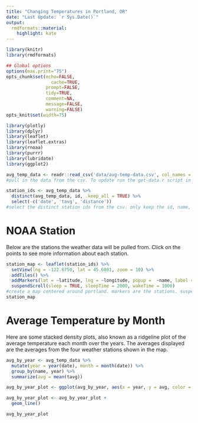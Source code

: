 ```yaml
---
title: "Changing Temperatures in Portland, OR"
date: "Last Update: `r Sys.Date()`"
output:
  rmdformats::material:
    highlight: kate
---
```



```r
library(knitr)
library(rmdformats)

## Global options
options(max.print="75")
opts_chunk$set(echo=FALSE,
	             cache=TRUE,
               prompt=FALSE,
               tidy=TRUE,
               comment=NA,
               message=FALSE,
               warning=FALSE)
opts_knit$set(width=75)
```
``` r
library(plotly)
library(dplyr)
library(leaflet)
library(leaflet.extras)
library(rnoaa)
library(purrr)
library(lubridate)
library(ggplot2)

avg_temp_data <- readr::read_csv('data/avg-temp-data.csv', col_names = TRUE)
#pull in the data from the csv. To update run the get-data.r script in the data folder

station_ids <- avg_temp_data %>%
  distinct(avg_temp_data, id, .keep_all = TRUE) %>%
  select(-c('date', 'tavg', 'distance'))
#select the distinct station ids from the csv. only keep the id, name, lat, long

```
# NOAA Station

Below are the stations the weather data will be pulled from. Click on the points to see more information about each station.

``` r
station_map <- leaflet(station_ids) %>%
  setView(lng = -122.6750, lat = 45.6081, zoom = 10) %>%
  addTiles() %>%
  addMarkers(lat = ~latitude, lng = ~longitude, popup =  ~name, label = ~name) %>%
  suspendScroll(sleep = TRUE, sleepTime = 2000, wakeTime = 1000)
#create a map centered around portland. markers are the stations. suspendScroll is not working
station_map
```

# Average Temperature by Month

Here are some stacked density plots, also known as a ridgeline plot of the average temperature each month over the years. The averages displayed are the averages from the four weather stations shown in the map.

``` r

avg_by_year <- avg_temp_data %>%
  mutate(year = year(date), month = month(date)) %>%
  group_by(name, year) %>%
  summarize(avg = mean(tavg))

avg_by_year_plot <- ggplot(avg_by_year, aes(x = year, y = avg, color = name))

avg_by_year_plot <- avg_by_year_plot +
  geom_line()

avg_by_year_plot
```
